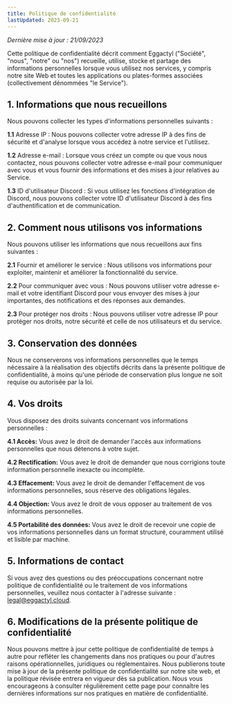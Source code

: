 ```yaml
---
title: Politique de confidentialité
lastUpdated: 2023-09-21
---
```


_Dernière mise à jour : 21/09/2023_

Cette politique de confidentialité décrit comment Eggactyl ("Société", "nous", "notre" ou "nos") recueille, utilise, stocke et partage des informations personnelles lorsque vous utilisez nos services, y compris notre site Web et toutes les applications ou plates-formes associées (collectivement dénommées "le Service").

## 1. Informations que nous recueillons

Nous pouvons collecter les types d'informations personnelles suivants :

**1.1** Adresse IP : Nous pouvons collecter votre adresse IP à des fins de sécurité et d'analyse lorsque vous accédez à notre service et l'utilisez.

**1.2** Adresse e-mail : Lorsque vous créez un compte ou que vous nous contactez, nous pouvons collecter votre adresse e-mail pour communiquer avec vous et vous fournir des informations et des mises à jour relatives au Service.

**1.3** ID d'utilisateur Discord : Si vous utilisez les fonctions d'intégration de Discord, nous pouvons collecter votre ID d'utilisateur Discord à des fins d'authentification et de communication.

## 2. Comment nous utilisons vos informations

Nous pouvons utiliser les informations que nous recueillons aux fins suivantes :

**2.1** Fournir et améliorer le service : Nous utilisons vos informations pour exploiter, maintenir et améliorer la fonctionnalité du service.

**2.2** Pour communiquer avec vous : Nous pouvons utiliser votre adresse e-mail et votre identifiant Discord pour vous envoyer des mises à jour importantes, des notifications et des réponses aux demandes.

**2.3** Pour protéger nos droits : Nous pouvons utiliser votre adresse IP pour protéger nos droits, notre sécurité et celle de nos utilisateurs et du service.

## 3. Conservation des données

Nous ne conserverons vos informations personnelles que le temps nécessaire à la réalisation des objectifs décrits dans la présente politique de confidentialité, à moins qu'une période de conservation plus longue ne soit requise ou autorisée par la loi.

## 4. Vos droits

Vous disposez des droits suivants concernant vos informations personnelles :

**4.1 Accès:** Vous avez le droit de demander l'accès aux informations personnelles que nous détenons à votre sujet.

**4.2 Rectification:** Vous avez le droit de demander que nous corrigions toute information personnelle inexacte ou incomplète.

**4.3 Effacement:** Vous avez le droit de demander l'effacement de vos informations personnelles, sous réserve des obligations légales.

**4.4 Objection:** Vous avez le droit de vous opposer au traitement de vos informations personnelles.

**4.5 Portabilité des données:** Vous avez le droit de recevoir une copie de vos informations personnelles dans un format structuré, couramment utilisé et lisible par machine.

## 5. Informations de contact

Si vous avez des questions ou des préoccupations concernant notre politique de confidentialité ou le traitement de vos informations personnelles, veuillez nous contacter à l'adresse suivante : legal@eggactyl.cloud.

## 6. Modifications de la présente politique de confidentialité

Nous pouvons mettre à jour cette politique de confidentialité de temps à autre pour refléter les changements dans nos pratiques ou pour d'autres raisons opérationnelles, juridiques ou réglementaires. Nous publierons toute mise à jour de la présente politique de confidentialité sur notre site web, et la politique révisée entrera en vigueur dès sa publication. Nous vous encourageons à consulter régulièrement cette page pour connaître les dernières informations sur nos pratiques en matière de confidentialité.

